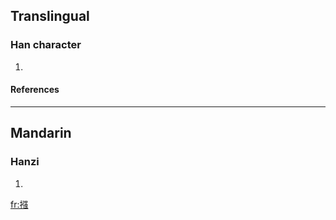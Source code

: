 ==Translingual==
===Han character===
{{Han char|rn=64|rad=手|as=11|sn=14|four=|canj=手弓戈戈 (QNII), 手弓口戈 (QNRI), X手弓口戈 (XQNRI)}}
# {{defn|Han|sort=手11}}
====References====
{{Han ref|kx=0453.020|dkj=12653|hdz=31950.100|uh=647E|ud=25726}}

----
==Mandarin==
===Hanzi===
{{cmn-hanzi|pin=[[jiàng]] ([[jiang4]]), [[liāo]] ([[liao1]]), [[liáo]] ([[liao2]]), [[liào]] ([[liao4]])|wg=chiang<sup>4</sup>, liao<sup>1</sup>, liao<sup>2</sup>, liao<sup>4</sup>}}
# {{defn|Mandarin}}

[[fr:摾]]